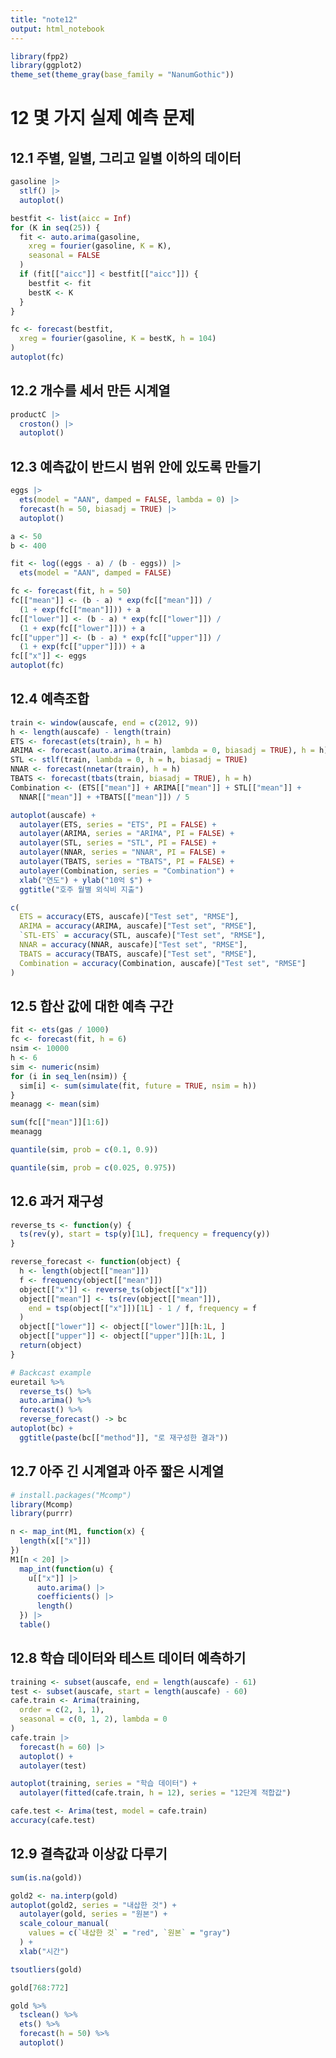 ```yaml
---
title: "note12"
output: html_notebook
---
```


```r
library(fpp2)
library(ggplot2)
theme_set(theme_gray(base_family = "NanumGothic"))
```

# 12 몇 가지 실제 예측 문제

## 12.1 주별, 일별, 그리고 일별 이하의 데이터

```r
gasoline |>
  stlf() |>
  autoplot()
```

```r
bestfit <- list(aicc = Inf)
for (K in seq(25)) {
  fit <- auto.arima(gasoline,
    xreg = fourier(gasoline, K = K),
    seasonal = FALSE
  )
  if (fit[["aicc"]] < bestfit[["aicc"]]) {
    bestfit <- fit
    bestK <- K
  }
}
```

```r
fc <- forecast(bestfit,
  xreg = fourier(gasoline, K = bestK, h = 104)
)
autoplot(fc)
```

## 12.2 개수를 세서 만든 시계열

```r
productC |>
  croston() |>
  autoplot()
```

## 12.3 예측값이 반드시 범위 안에 있도록 만들기

```r
eggs |>
  ets(model = "AAN", damped = FALSE, lambda = 0) |>
  forecast(h = 50, biasadj = TRUE) |>
  autoplot()
```

```r
a <- 50
b <- 400

fit <- log((eggs - a) / (b - eggs)) |>
  ets(model = "AAN", damped = FALSE)

fc <- forecast(fit, h = 50)
fc[["mean"]] <- (b - a) * exp(fc[["mean"]]) /
  (1 + exp(fc[["mean"]])) + a
fc[["lower"]] <- (b - a) * exp(fc[["lower"]]) /
  (1 + exp(fc[["lower"]])) + a
fc[["upper"]] <- (b - a) * exp(fc[["upper"]]) /
  (1 + exp(fc[["upper"]])) + a
fc[["x"]] <- eggs
autoplot(fc)
```

## 12.4 예측조합

```r
train <- window(auscafe, end = c(2012, 9))
h <- length(auscafe) - length(train)
ETS <- forecast(ets(train), h = h)
ARIMA <- forecast(auto.arima(train, lambda = 0, biasadj = TRUE), h = h)
STL <- stlf(train, lambda = 0, h = h, biasadj = TRUE)
NNAR <- forecast(nnetar(train), h = h)
TBATS <- forecast(tbats(train, biasadj = TRUE), h = h)
Combination <- (ETS[["mean"]] + ARIMA[["mean"]] + STL[["mean"]] +
  NNAR[["mean"]] + +TBATS[["mean"]]) / 5
```

```r
autoplot(auscafe) +
  autolayer(ETS, series = "ETS", PI = FALSE) +
  autolayer(ARIMA, series = "ARIMA", PI = FALSE) +
  autolayer(STL, series = "STL", PI = FALSE) +
  autolayer(NNAR, series = "NNAR", PI = FALSE) +
  autolayer(TBATS, series = "TBATS", PI = FALSE) +
  autolayer(Combination, series = "Combination") +
  xlab("연도") + ylab("10억 $") +
  ggtitle("호주 월별 외식비 지출")
```

```r
c(
  ETS = accuracy(ETS, auscafe)["Test set", "RMSE"],
  ARIMA = accuracy(ARIMA, auscafe)["Test set", "RMSE"],
  `STL-ETS` = accuracy(STL, auscafe)["Test set", "RMSE"],
  NNAR = accuracy(NNAR, auscafe)["Test set", "RMSE"],
  TBATS = accuracy(TBATS, auscafe)["Test set", "RMSE"],
  Combination = accuracy(Combination, auscafe)["Test set", "RMSE"]
)
```

## 12.5 합산 값에 대한 예측 구간

```r
fit <- ets(gas / 1000)
fc <- forecast(fit, h = 6)
nsim <- 10000
h <- 6
sim <- numeric(nsim)
for (i in seq_len(nsim)) {
  sim[i] <- sum(simulate(fit, future = TRUE, nsim = h))
}
meanagg <- mean(sim)
```

```r
sum(fc[["mean"]][1:6])
meanagg
```

```r
quantile(sim, prob = c(0.1, 0.9))
```

```r
quantile(sim, prob = c(0.025, 0.975))
```

## 12.6 과거 재구성

```r
reverse_ts <- function(y) {
  ts(rev(y), start = tsp(y)[1L], frequency = frequency(y))
}
```

```r
reverse_forecast <- function(object) {
  h <- length(object[["mean"]])
  f <- frequency(object[["mean"]])
  object[["x"]] <- reverse_ts(object[["x"]])
  object[["mean"]] <- ts(rev(object[["mean"]]),
    end = tsp(object[["x"]])[1L] - 1 / f, frequency = f
  )
  object[["lower"]] <- object[["lower"]][h:1L, ]
  object[["upper"]] <- object[["upper"]][h:1L, ]
  return(object)
}
```

```r
# Backcast example
euretail %>%
  reverse_ts() %>%
  auto.arima() %>%
  forecast() %>%
  reverse_forecast() -> bc
autoplot(bc) +
  ggtitle(paste(bc[["method"]], "로 재구성한 결과"))
```

## 12.7 아주 긴 시계열과 아주 짧은 시계열

```r
# install.packages("Mcomp")
library(Mcomp)
library(purrr)
```

```r
n <- map_int(M1, function(x) {
  length(x[["x"]])
})
M1[n < 20] |>
  map_int(function(u) {
    u[["x"]] |>
      auto.arima() |>
      coefficients() |>
      length()
  }) |>
  table()
```

## 12.8 학습 데이터와 테스트 데이터 예측하기

```r
training <- subset(auscafe, end = length(auscafe) - 61)
test <- subset(auscafe, start = length(auscafe) - 60)
cafe.train <- Arima(training,
  order = c(2, 1, 1),
  seasonal = c(0, 1, 2), lambda = 0
)
cafe.train |>
  forecast(h = 60) |>
  autoplot() +
  autolayer(test)
```

```r
autoplot(training, series = "학습 데이터") +
  autolayer(fitted(cafe.train, h = 12), series = "12단계 적합값")
```

```r
cafe.test <- Arima(test, model = cafe.train)
accuracy(cafe.test)
```

## 12.9 결측값과 이상값 다루기

```r
sum(is.na(gold))
```

```r
gold2 <- na.interp(gold)
autoplot(gold2, series = "내삽한 것") +
  autolayer(gold, series = "원본") +
  scale_colour_manual(
    values = c(`내삽한 것` = "red", `원본` = "gray")
  ) +
  xlab("시간")
```

```r
tsoutliers(gold)
```

```r
gold[768:772]
```

```r
gold %>%
  tsclean() %>%
  ets() %>%
  forecast(h = 50) %>%
  autoplot()
```

